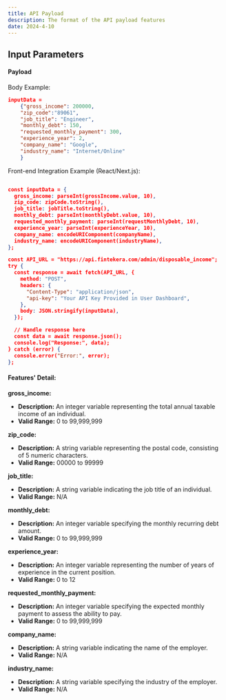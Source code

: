 ```yaml
---
title: API Payload
description: The format of the API payload features
date: 2024-4-10
---
```


## Input Parameters

#### Payload
Body Example:

```json
inputData =
    {"gross_income": 200000,
    "zip_code":"89061",
    "job_title": "Engineer",
    "monthly_debt": 150,
    "requested_monthly_payment": 300,
    "experience_year": 2,
    "company_name": "Google",
    "industry_name": "Internet/Online"
    }
```


Front-end Integration Example (React/Next.js):

```json

const inputData = {
  gross_income: parseInt(grossIncome.value, 10),
  zip_code: zipCode.toString(),
  job_title: jobTitle.toString(),
  monthly_debt: parseInt(monthlyDebt.value, 10),
  requested_monthly_payment: parseInt(requestMonthlyDebt, 10),
  experience_year: parseInt(experienceYear, 10),
  company_name: encodeURIComponent(companyName),
  industry_name: encodeURIComponent(industryName),
};

const API_URL = "https://api.fintekera.com/admin/disposable_income";
try {
  const response = await fetch(API_URL, {
    method: "POST",
    headers: {
      "Content-Type": "application/json",
      "api-key": "Your API Key Provided in User Dashboard",
    },
    body: JSON.stringify(inputData),
  });

  // Handle response here
  const data = await response.json();
  console.log("Response:", data);
} catch (error) {
  console.error("Error:", error);
};

```

#### Features' Detail:

**gross_income:**
 - **Description:** An integer variable representing the total annual taxable income of an individual.
 - **Valid Range:** 0 to 99,999,999

**zip_code:**
- **Description:** A string variable representing the postal code, consisting of 5 numeric characters.
- **Valid Range:** 00000 to 99999

**job_title:**
- **Description:** A string variable indicating the job title of an individual.
- **Valid Range:** N/A

**monthly_debt:**
- **Description:** An integer variable specifying the monthly recurring debt amount.
- **Valid Range:** 0 to 99,999,999

**experience_year:**
- **Description:** An integer variable representing the number of years of experience in the current position.
- **Valid Range:** 0 to 12

**requested_monthly_payment:**
- **Description:** An integer variable specifying the expected monthly payment to assess the ability to pay.
- **Valid Range:** 0 to 99,999,999

**company_name:**
- **Description:** A string variable indicating the name of the employer.
- **Valid Range:** N/A

**industry_name:**
- **Description:** A string variable specifying the industry of the employer.
- **Valid Range:** N/A

